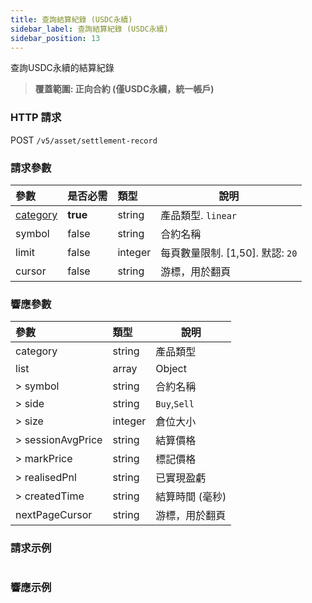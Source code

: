 ```yaml
---
title: 查詢結算紀錄 (USDC永續)
sidebar_label: 查詢結算紀錄 (USDC永續)
sidebar_position: 13
---
```


查詢USDC永續的結算紀錄
> **覆蓋範圍: 正向合約 (僅USDC永續，統一帳戶)**

### HTTP 請求
POST `/v5/asset/settlement-record`

### 請求參數
| 參數 | 是否必需 | 類型 | 說明|
|:----- |:-------|:-----|------ |
|[category](../enum#category) |**true** |string |產品類型. `linear` |
|symbol |false |string |合約名稱 |
|limit |false |integer |每頁數量限制. [1,50]. 默認: `20`|
|cursor |false |string |游標，用於翻頁|

### 響應參數
| 參數 | 類型 | 說明|
|:----- |:-----|----- |
|category |string |產品類型|
|list |array |Object |
|> symbol |string |合約名稱 |
|> side |string |`Buy`,`Sell` |
|> size |integer |倉位大小 |
|> sessionAvgPrice |string |結算價格 |
|> markPrice |string |標記價格 |
|> realisedPnl |string |已實現盈虧 |
|> createdTime |string |結算時間 (毫秒) |
|nextPageCursor |string |游標，用於翻頁 |

### 請求示例

<Tabs>
<TabItem value="console" label="Console">

```http
```

</TabItem>
</Tabs>

### 響應示例

<Tabs>
<TabItem value="js linear" label="linear">

```json

```
</TabItem>
</Tabs>